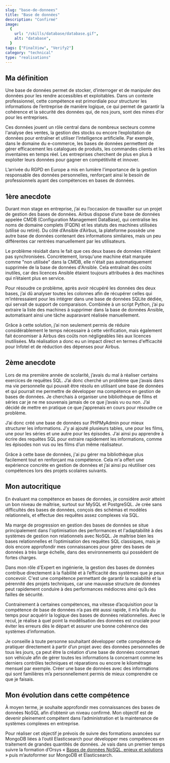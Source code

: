 ```yaml
---
slug: "base-de-donnees"
title: "Base de données"
description: "Confirmé"
image:
  {
    url: "/skills/database/database.gif",
    alt: "database",
  }
tags: ["FinalView", "Verify2"]
category: "technical"
type: "realisations"
---
```

## Ma définition
Une base de données permet de stocker, d’interroger et de manipuler des données pour les rendre accessibles et exploitables. 
Dans un contexte professionnel, cette compétence est primordiale pour structurer les informations de l’entreprise de manière logique, ce qui permet de garantir la cohérence et la sécurité des données qui, de nos jours, sont des mines d’or pour les entreprises. 

Ces données jouent un rôle central dans de nombreux secteurs comme l'analyse des ventes, la gestion des stocks ou encore l’exploitation de données pour entraîner et utiliser l’intelligence artificielle. Par exemple, dans le domaine du e-commerce, les bases de données permettent de gérer efficacement les catalogues de produits, les commandes clients et les inventaires en temps réel.
Les entreprises cherchent de plus en plus à exploiter leurs données pour gagner en compétitivité et innover.

L’arrivée du RGPD en Europe a mis en lumière l'importance de la gestion responsable des données personnelles, renforçant ainsi le besoin de professionnels ayant des compétences en bases de données.
## 1ère anecdote
Durant mon stage en entreprise, j’ai eu l’occasion de travailler sur un projet de gestion des bases de données. Airbus dispose d’une base de données appelée CMDB (Configuration Management DataBase), qui centralise les noms de domaine complets (FQDN) et les statuts des machines utilisées (utilisé ou retiré). Du côté d’Ansible d’Airbus, la plateforme possède une autre base de données contenant des informations similaires, mais un peu différentes car rentrées manuellement par les utilisateurs.

Le problème résidait dans le fait que ces deux bases de données n’étaient pas synchronisées. Concrètement, lorsqu'une machine était marquée comme "non utilisée" dans la CMDB, elle n'était pas automatiquement supprimée de la base de données d'Ansible. Cela entraînait des coûts inutiles, car des licences Ansible étaient toujours attribuées à des machines qui n’étaient plus en service.

Pour résoudre ce problème, après avoir récupéré les données des deux bases, j’ai dû analyser toutes les colonnes afin de récupérer celles qui m’intéressaient pour les intégrer dans une base de données SQLite dédiée, qui servait de support de comparaison. Combinée à un script Python, j’ai pu extraire la liste des machines à supprimer dans la base de données Ansible, automatisant ainsi une tâche auparavant réalisée manuellement.

Grâce à cette solution, j’ai non seulement permis de réduire considérablement le temps nécessaire à cette vérification, mais également fait économiser à Airbus des coûts non négligeables liés aux licences inutilisées. Ma réalisation a donc eu un impact direct en termes d'efficacité pour Infotel et de réduction des dépenses pour Airbus.
## 2ème anecdote
Lors de ma première année de scolarité, j’avais du mal à réaliser certains exercices de requêtes SQL. J’ai donc cherché un problème que j’avais dans ma vie personnelle qui pouvait être résolu en utilisant une base de données et qui pourrait me permettre de développer ma compétence en gestion de bases de données. Je cherchais à organiser une bibliothèque de films et séries car je ne me souvenais jamais de ce que j’avais vu ou non. J’ai décidé de mettre en pratique ce que j’apprenais en cours pour résoudre ce problème.

J’ai donc créé une base de données sur PHPMyAdmin pour mieux structurer les informations. J’y ai ajouté plusieurs tables, une pour les films, une pour les séries et une autre pour les épisodes. J’ai ainsi pu apprendre à écrire des requêtes SQL pour extraire rapidement les informations, comme les épisodes non vus ou les films d’un même réalisateur.

Grâce à cette base de données, j'ai pu gérer ma bibliothèque plus facilement tout en renforçant ma compétence. Cela m'a offert une expérience concrète en gestion de données et j’ai ainsi pu réutiliser ces compétences lors des projets scolaires suivants.
## Mon autocritique
En évaluant ma compétence en bases de données, je considère avoir atteint un bon niveau de maîtrise, surtout sur MySQL et PostgreSQL. Je crée sans difficultés des bases de données, conçois des schémas et modèles relationnels, et effectue des requêtes assez complexes via SQL.

Ma marge de progression en gestion des bases de données se situe principalement dans l'optimisation des performances et l'adaptabilité à des systèmes de gestion non relationnels avec NoSQL. Je maîtrise bien les bases relationnelles et l’optimisation des requêtes SQL classiques, mais je dois encore approfondir mes connaissances pour gérer des bases de données à très large échelle, dans des environnements qui possèdent de fortes charges.

Dans mon rôle d'Expert en ingénierie, la gestion des bases de données contribue directement à la fiabilité et à l’efficacité des systèmes que je peux concevoir. C'est une compétence permettant de garantir la scalabilité et la pérennité des projets techniques, car une mauvaise structure de données peut rapidement conduire à des performances médiocres ainsi qu’à des failles de sécurité.

Contrairement à certaines compétences, ma vitesse d’acquisition pour la compétence de base de données n’a pas été aussi rapide, il m’a fallu du temps pour acquérir la logique des bases de données relationnelles. 
Avec le recul, je réalise à quel point la modélisation des données est cruciale pour éviter les erreurs dès le départ et assurer une bonne cohérence des systèmes d’information.

Je conseille à toute personne souhaitant développer cette compétence de pratiquer directement à partir d’un projet avec des données personnelles de tous les jours, ça peut être la création d’une base de données concernant son véhicule afin de gérer toutes les informations la concernant comme les derniers contrôles techniques et réparations ou encore le kilométrage mensuel par exemple. Créer une base de données avec des informations qui sont familières m’a personnellement permis de mieux comprendre ce que je faisais.
## Mon évolution dans cette compétence
À moyen terme, je souhaite approfondir mes connaissances des bases de données NoSQL afin d’obtenir un niveau confirmé. Mon objectif est de devenir pleinement compétent dans l’administration et la maintenance de systèmes complexes en entreprise.

Pour réaliser cet objectif je prévois de suivre des formations avancées sur MongoDB liées à l’outil Elasticsearch pour développer mes compétences en traitement de grandes quantités de données. Je vais dans un premier temps suivre la formation d’Orsys « [Bases de données NoSQL, enjeux et solutions](https://www.orsys.fr/formation-bases-donnees-nosql-enjeux-solutions.html) » puis m’autoformer sur MongoDB et Elasticsearch.
